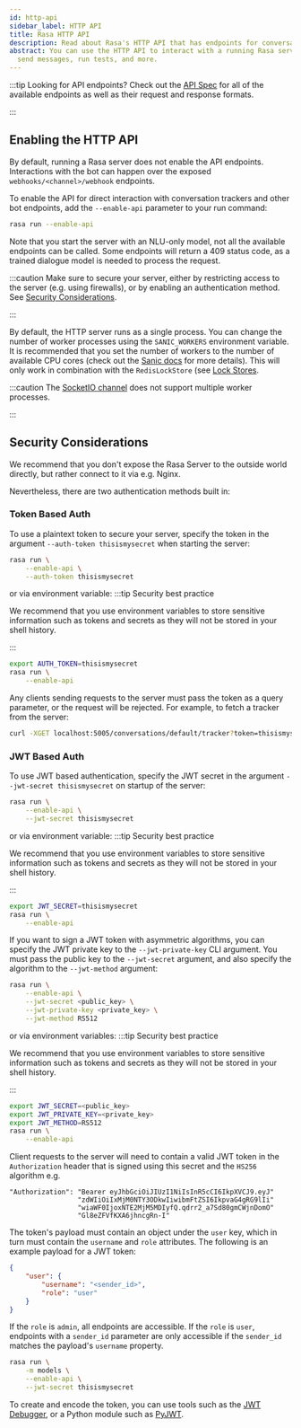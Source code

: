 ```yaml
---
id: http-api
sidebar_label: HTTP API
title: Rasa HTTP API
description: Read about Rasa's HTTP API that has endpoints for conversations, training models, and configuring your bot.
abstract: You can use the HTTP API to interact with a running Rasa server. With the API, you can train models,
  send messages, run tests, and more.
---
```


:::tip Looking for API endpoints? 
Check out the [API Spec](/pages/http-api) for all of the available endpoints as well as their request and response formats.

:::

## Enabling the HTTP API

By default, running a Rasa server does not enable the API endpoints. Interactions
with the bot can happen over the exposed `webhooks/<channel>/webhook` endpoints.

To enable the API for direct interaction with conversation trackers and other
bot endpoints, add the `--enable-api` parameter to your run command:

```bash
rasa run --enable-api
```

Note that you start the server with an NLU-only model, not all the available endpoints
can be called. Some endpoints will return a 409 status code, as a trained
dialogue model is needed to process the request.


:::caution
Make sure to secure your server, either by restricting access to the server (e.g. using firewalls), or
by enabling an authentication method. See [Security Considerations](./http-api.mdx#security-considerations).

:::

By default, the HTTP server runs as a single process. You can change the number
of worker processes using the `SANIC_WORKERS` environment variable. It is
recommended that you set the number of workers to the number of available CPU cores
(check out the
[Sanic docs](https://sanicframework.org/en/guide/deployment/running.html#workers)
for more details). This will only work in combination with the
`RedisLockStore` (see [Lock Stores](./lock-stores.mdx).

:::caution
The [SocketIO channel](./connectors/your-own-website.mdx#websocket-channel) does not support multiple worker processes. 

:::

## Security Considerations

We recommend that you don't expose the Rasa Server to the outside world directly, but
rather connect to it via e.g. Nginx.

Nevertheless, there are two authentication methods built in:

### Token Based Auth

To use a plaintext token to secure your server, specify the token in the argument `--auth-token thisismysecret` when starting
the server:

```bash
rasa run \
    --enable-api \
    --auth-token thisismysecret
```

or via environment variable:
:::tip Security best practice

We recommend that you use environment variables to store
sensitive information such as tokens and secrets
as they will not be stored in your shell history.

:::

```bash
export AUTH_TOKEN=thisismysecret
rasa run \
    --enable-api
```

Any clients sending requests to the server must pass the token
as a query parameter, or the request will be rejected. For example, to fetch a tracker from the server:

```bash
curl -XGET localhost:5005/conversations/default/tracker?token=thisismysecret
```

### JWT Based Auth

To use JWT based authentication, specify the JWT secret in the argument `--jwt-secret thisismysecret`
on startup of the server:


```bash
rasa run \
    --enable-api \
    --jwt-secret thisismysecret
```

or via environment variable:
:::tip Security best practice

We recommend that you use environment variables to store
sensitive information such as tokens and secrets
as they will not be stored in your shell history.

:::


```bash
export JWT_SECRET=thisismysecret
rasa run \
    --enable-api
```

If you want to sign a JWT token with asymmetric algorithms, you can specify the JWT private key to the `--jwt-private-key`
CLI argument. You must pass the public key to the `--jwt-secret` argument, and also specify the algorithm to the
`--jwt-method` argument:

```bash
rasa run \
    --enable-api \
    --jwt-secret <public_key> \
    --jwt-private-key <private_key> \
    --jwt-method RS512
```

or via environment variables:
:::tip Security best practice

We recommend that you use environment variables to store
sensitive information such as tokens and secrets
as they will not be stored in your shell history.

:::

```bash
export JWT_SECRET=<public_key>
export JWT_PRIVATE_KEY=<private_key>
export JWT_METHOD=RS512
rasa run \
    --enable-api
```

Client requests to the server will need to contain a valid JWT token in
the `Authorization` header that is signed using this secret
and the `HS256` algorithm e.g.

```text
"Authorization": "Bearer eyJhbGciOiJIUzI1NiIsInR5cCI6IkpXVCJ9.eyJ"
                 "zdWIiOiIxMjM0NTY3ODkwIiwibmFtZSI6IkpvaG4gRG9lIi"
                 "wiaWF0IjoxNTE2MjM5MDIyfQ.qdrr2_a7Sd80gmCWjnDomO"
                 "Gl8eZFVfKXA6jhncgRn-I"
```

The token's payload must contain an object under the `user` key,
which in turn must contain the `username` and `role` attributes.
The following is an example payload for a JWT token:

```json
{
    "user": {
        "username": "<sender_id>",
        "role": "user"
    }
}
```

If the `role` is `admin`, all endpoints are accessible.
If the `role` is `user`, endpoints with a `sender_id` parameter are only accessible
if the `sender_id` matches the payload's `username` property.

```bash
rasa run \
    -m models \
    --enable-api \
    --jwt-secret thisismysecret
```

To create and encode the token, you can use tools such as the [JWT Debugger](https://jwt.io/), or a Python module such as [PyJWT](https://pyjwt.readthedocs.io/en/latest/).

